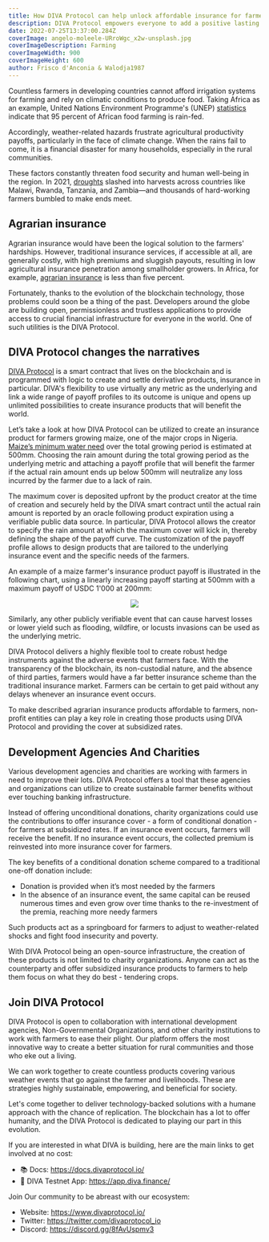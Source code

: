 ```yaml
---
title: How DIVA Protocol can help unlock affordable insurance for farmers
description: DIVA Protocol empowers everyone to add a positive lasting impact on the world by creating conditional donation products 
date: 2022-07-25T13:37:00.284Z
coverImage: angelo-moleele-URroWgc_x2w-unsplash.jpg
coverImageDescription: Farming
coverImageWidth: 900
coverImageHeight: 600
author: Frisco d'Anconia & Walodja1987
---
```


Countless farmers in developing countries cannot afford irrigation systems for farming and rely on climatic conditions to produce food. Taking Africa as an example, United Nations Environment Programme's (UNEP) [statistics](https://www.un.org/africarenewal/magazine/special-edition-agriculture-2014/despite-climate-change-africa-can-feed-africa) indicate that 95 percent of African food farming is rain-fed.

Accordingly, weather-related hazards frustrate agricultural productivity payoffs, particularly in the face of climate change. When the rains fail to come, it is a financial disaster for many households, especially in the rural communities.

These factors constantly threaten food security and human well-being in the region. In 2021, [droughts](https://oneacrefund.org/blog/crop-insurance-can-improve-food-security-africa/) slashed into harvests across countries like Malawi, Rwanda, Tanzania, and Zambia—and thousands of hard-working farmers bumbled to make ends meet.

## Agrarian insurance

Agrarian insurance would have been the logical solution to the farmers' hardships. However, traditional insurance services, if accessible at all, are generally costly, with high premiums and sluggish payouts, resulting in low agricultural insurance penetration among smallholder growers. In Africa, for example, [agrarian insurance](https://newafricanmagazine.com/26039/) is less than five percent. 

Fortunately, thanks to the evolution of the blockchain technology, those problems could soon be a thing of the past. Developers around the globe are building open, permissionless and trustless applications to provide access to crucial financial infrastructure for everyone in the world. One of such utilities is the DIVA Protocol.


## DIVA Protocol changes the narratives

[DIVA Protocol](https://docs.divaprotocol.io/introduction/what-is-diva-protocol) is a smart contract that lives on the blockchain and is programmed with logic to create and settle derivative products, insurance in particular. DIVA's flexibility to use virtually any metric as the underlying and link a wide range of payoff profiles to its outcome is unique and opens up unlimited possibilities to create insurance products that will benefit the world. 

Let’s take a look at how DIVA Protocol can be utilized to create an insurance product for farmers growing maize, one of the major crops in Nigeria. [Maize’s minimum water need](https://www.fao.org/3/s2022e/s2022e02.htm) over the total growing period is estimated at 500mm. Choosing the rain amount during the total growing period as the underlying metric and attaching a payoff profile that will benefit the farmer if the actual rain amount ends up below 500mm will neutralize any loss incurred by the farmer due to a lack of rain. 

The maximum cover is deposited upfront by the product creator at the time of creation and securely held by the DIVA smart contract until the actual rain amount is reported by an oracle following product expiration using a verifiable public data source. In particular, DIVA Protocol allows the creator to specify the rain amount at which the maximum cover will kick in, thereby defining the shape of the payoff curve. The customization of the payoff profile allows to design products that are tailored to the underlying insurance event and the specific needs of the farmers.

An example of a maize farmer's insurance product payoff is illustrated in the following chart, using a linearly increasing payoff starting at 500mm with a maximum payoff of USDC 1'000 at 200mm:
 
<p align="center">
  <img src="/images/posts/harvest_insurance_short.png" />
</p>

Similarly, any other publicly verifiable event that can cause harvest losses or lower yield such as flooding, wildfire, or locusts invasions can be used as the underlying metric. 

DIVA Protocol delivers a highly flexible tool to create robust hedge instruments against the adverse events that farmers face. With the transparency of the blockchain, its non-custodial nature, and the absence of third parties, farmers would have a far better insurance scheme than the traditional insurance market. Farmers can be certain to get paid without any delays whenever an insurance event occurs.

To make described agrarian insurance products affordable to farmers, non-profit entities can play a key role in creating those products using DIVA Protocol and providing the cover at subsidized rates.

## Development Agencies And Charities 

Various development agencies and charities are working with farmers in need to improve their lots. DIVA Protocol offers a tool that these agencies and organizations can utilize to create sustainable farmer benefits without ever touching banking infrastructure.

Instead of offering unconditional donations, charity organizations could use the contributions to offer insurance cover - a form of conditional donation - for farmers at subsidized rates. If an insurance event occurs, farmers will receive the benefit. If no insurance event occurs, the collected premium is reinvested into more insurance cover for farmers. 

The key benefits of a conditional donation scheme compared to a traditional one-off donation include:
- Donation is provided when it’s most needed by the farmers
- In the absence of an insurance event, the same capital can be reused numerous times and even grow over time thanks to the re-investment of the premia, reaching more needy farmers

Such products act as a springboard for farmers to adjust to weather-related shocks and fight food insecurity and poverty.

With DIVA Protocol being an open-source infrastructure, the creation of these products is not limited to charity organizations. Anyone can act as the counterparty and offer subsidized insurance products to farmers to help them focus on what they do best - tendering crops.


## Join DIVA Protocol

DIVA Protocol is open to collaboration with international development agencies, Non-Governmental Organizations, and other charity institutions to work with farmers to ease their plight. Our platform offers the most innovative way to create a better situation for rural communities and those who eke out a living.

We can work together to create countless products covering various weather events that go against the farmer and livelihoods. These are strategies highly sustainable, empowering, and beneficial for society.

Let's come together to deliver technology-backed solutions with a humane approach with the chance of replication. The blockchain has a lot to offer humanity, and the DIVA Protocol is dedicated to playing our part in this evolution.

If you are interested in what DIVA is building, here are the main links to get involved at no cost:

- 📚 Docs: https://docs.divaprotocol.io/
- 🍏 DIVA Testnet App: https://app.diva.finance/

Join Our community to be abreast with our ecosystem:

- Website: https://www.divaprotocol.io/
- Twitter: https://twitter.com/divaprotocol_io 
- Discord: https://discord.gg/8fAvUspmv3 




